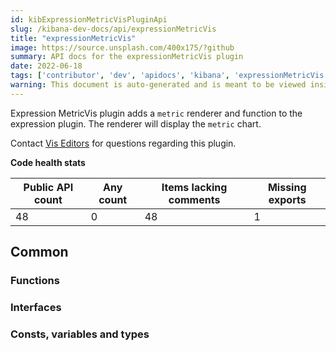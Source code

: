 ```yaml
---
id: kibExpressionMetricVisPluginApi
slug: /kibana-dev-docs/api/expressionMetricVis
title: "expressionMetricVis"
image: https://source.unsplash.com/400x175/?github
summary: API docs for the expressionMetricVis plugin
date: 2022-06-18
tags: ['contributor', 'dev', 'apidocs', 'kibana', 'expressionMetricVis']
warning: This document is auto-generated and is meant to be viewed inside our experimental, new docs system. Reach out in #docs-engineering for more info.
---
```


Expression MetricVis plugin adds a `metric` renderer and function to the expression plugin. The renderer will display the `metric` chart.

Contact [Vis Editors](https://github.com/orgs/elastic/teams/kibana-vis-editors) for questions regarding this plugin.

**Code health stats**

| Public API count  | Any count | Items lacking comments | Missing exports |
|-------------------|-----------|------------------------|-----------------|
| 48 | 0 | 48 | 1 |

## Common

### Functions
<DocDefinitionList data={expressionMetricVisObj.common.functions}/>

### Interfaces
<DocDefinitionList data={expressionMetricVisObj.common.interfaces}/>

### Consts, variables and types
<DocDefinitionList data={expressionMetricVisObj.common.misc}/>

